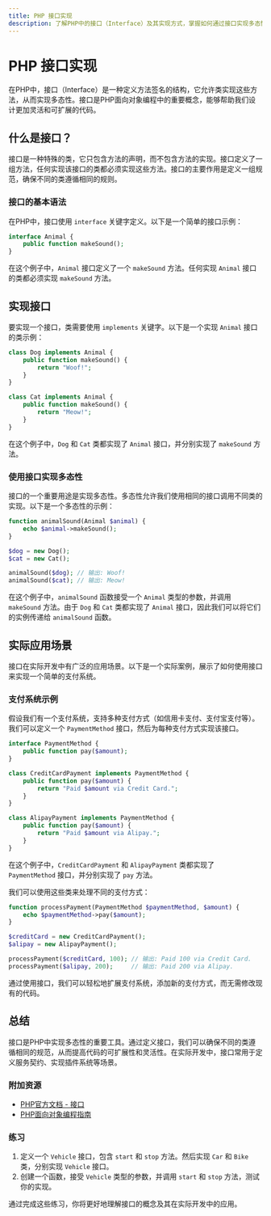 ```yaml
---
title: PHP 接口实现
description: 了解PHP中的接口（Interface）及其实现方式，掌握如何通过接口实现多态性，提升代码的可扩展性和灵活性。
---
```


# PHP 接口实现

在PHP中，接口（Interface）是一种定义方法签名的结构，它允许类实现这些方法，从而实现多态性。接口是PHP面向对象编程中的重要概念，能够帮助我们设计更加灵活和可扩展的代码。

## 什么是接口？

接口是一种特殊的类，它只包含方法的声明，而不包含方法的实现。接口定义了一组方法，任何实现该接口的类都必须实现这些方法。接口的主要作用是定义一组规范，确保不同的类遵循相同的规则。

### 接口的基本语法

在PHP中，接口使用 `interface` 关键字定义。以下是一个简单的接口示例：

```php
interface Animal {
    public function makeSound();
}
```

在这个例子中，`Animal` 接口定义了一个 `makeSound` 方法。任何实现 `Animal` 接口的类都必须实现 `makeSound` 方法。

## 实现接口

要实现一个接口，类需要使用 `implements` 关键字。以下是一个实现 `Animal` 接口的类示例：

```php
class Dog implements Animal {
    public function makeSound() {
        return "Woof!";
    }
}

class Cat implements Animal {
    public function makeSound() {
        return "Meow!";
    }
}
```

在这个例子中，`Dog` 和 `Cat` 类都实现了 `Animal` 接口，并分别实现了 `makeSound` 方法。

### 使用接口实现多态性

接口的一个重要用途是实现多态性。多态性允许我们使用相同的接口调用不同类的实现。以下是一个多态性的示例：

```php
function animalSound(Animal $animal) {
    echo $animal->makeSound();
}

$dog = new Dog();
$cat = new Cat();

animalSound($dog); // 输出: Woof!
animalSound($cat); // 输出: Meow!
```

在这个例子中，`animalSound` 函数接受一个 `Animal` 类型的参数，并调用 `makeSound` 方法。由于 `Dog` 和 `Cat` 类都实现了 `Animal` 接口，因此我们可以将它们的实例传递给 `animalSound` 函数。

## 实际应用场景

接口在实际开发中有广泛的应用场景。以下是一个实际案例，展示了如何使用接口来实现一个简单的支付系统。

### 支付系统示例

假设我们有一个支付系统，支持多种支付方式（如信用卡支付、支付宝支付等）。我们可以定义一个 `PaymentMethod` 接口，然后为每种支付方式实现该接口。

```php
interface PaymentMethod {
    public function pay($amount);
}

class CreditCardPayment implements PaymentMethod {
    public function pay($amount) {
        return "Paid $amount via Credit Card.";
    }
}

class AlipayPayment implements PaymentMethod {
    public function pay($amount) {
        return "Paid $amount via Alipay.";
    }
}
```

在这个例子中，`CreditCardPayment` 和 `AlipayPayment` 类都实现了 `PaymentMethod` 接口，并分别实现了 `pay` 方法。

我们可以使用这些类来处理不同的支付方式：

```php
function processPayment(PaymentMethod $paymentMethod, $amount) {
    echo $paymentMethod->pay($amount);
}

$creditCard = new CreditCardPayment();
$alipay = new AlipayPayment();

processPayment($creditCard, 100); // 输出: Paid 100 via Credit Card.
processPayment($alipay, 200);     // 输出: Paid 200 via Alipay.
```

通过使用接口，我们可以轻松地扩展支付系统，添加新的支付方式，而无需修改现有的代码。

## 总结

接口是PHP中实现多态性的重要工具。通过定义接口，我们可以确保不同的类遵循相同的规范，从而提高代码的可扩展性和灵活性。在实际开发中，接口常用于定义服务契约、实现插件系统等场景。

### 附加资源

- [PHP官方文档 - 接口](https://www.php.net/manual/zh/language.oop5.interfaces.php)
- [PHP面向对象编程指南](https://www.php.net/manual/zh/language.oop5.php)

### 练习

1. 定义一个 `Vehicle` 接口，包含 `start` 和 `stop` 方法。然后实现 `Car` 和 `Bike` 类，分别实现 `Vehicle` 接口。
2. 创建一个函数，接受 `Vehicle` 类型的参数，并调用 `start` 和 `stop` 方法，测试你的实现。

通过完成这些练习，你将更好地理解接口的概念及其在实际开发中的应用。